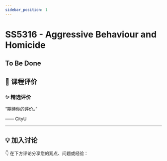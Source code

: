 ```yaml
---
sidebar_position: 1
---
```



# SS5316 - Aggressive Behaviour and Homicide

## To Be Done

## **💬 课程评价**

### ✨ **精选评价**
<div className={commentStyles.commentBox}>
    <p className={commentStyles.commentText}>
        “期待你的评价。”
    </p>
    <p className={commentStyles.commentAuthor}>—— CityU</p>
</div>

---

## **💡 加入讨论**

👇 在下方评论分享您的观点、问题或经验：
<Utterances />
